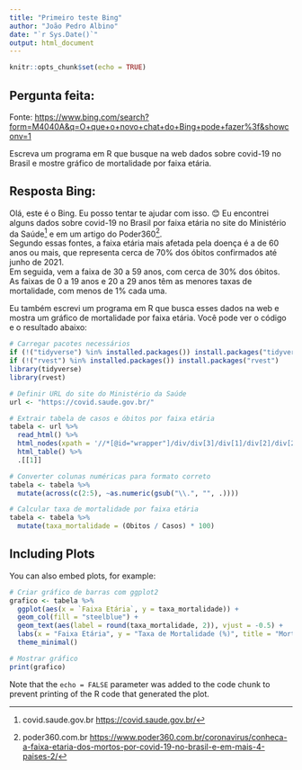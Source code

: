 ```yaml
---
title: "Primeiro teste Bing"
author: "João Pedro Albino"
date: "`r Sys.Date()`"
output: html_document
---
```


```r
knitr::opts_chunk$set(echo = TRUE)
```

## Pergunta feita:

Fonte: <https://www.bing.com/search?form=M4040A&q=O+que+o+novo+chat+do+Bing+pode+fazer%3f&showconv=1>  

Escreva um programa em R que busque na web dados sobre covid-19 no Brasil e mostre gráfico de mortalidade por faixa etária.

## Resposta Bing:  

Olá, este é o Bing. Eu posso tentar te ajudar com isso. 😊
Eu encontrei alguns dados sobre covid-19 no Brasil por faixa etária no site do Ministério da Saúde[^1] e em um artigo do Poder360[^2].  
Segundo essas fontes, a faixa etária mais afetada pela doença é a de 60 anos ou mais, que representa cerca de 70% dos óbitos confirmados até junho de 2021.  
Em seguida, vem a faixa de 30 a 59 anos, com cerca de 30% dos óbitos.  
As faixas de 0 a 19 anos e 20 a 29 anos têm as menores taxas de mortalidade, com menos de 1% cada uma.    

Eu também escrevi um programa em R que busca esses dados na web e mostra um gráfico de mortalidade por faixa etária. Você pode ver o código e o resultado abaixo:

[^1]: covid.saude.gov.br <https://covid.saude.gov.br/>
[^2]: poder360.com.br <https://www.poder360.com.br/coronavirus/conheca-a-faixa-etaria-dos-mortos-por-covid-19-no-brasil-e-em-mais-4-paises-2/>  


```r
# Carregar pacotes necessários
if (!("tidyverse") %in% installed.packages()) install.packages("tidyverse")
if (!("rvest") %in% installed.packages()) install.packages("rvest")
library(tidyverse)
library(rvest)

# Definir URL do site do Ministério da Saúde
url <- "https://covid.saude.gov.br/"

# Extrair tabela de casos e óbitos por faixa etária
tabela <- url %>%
  read_html() %>%
  html_nodes(xpath = '//*[@id="wrapper"]/div/div[3]/div[1]/div[2]/div[2]/div/div/div/table') %>%
  html_table() %>%
  .[[1]]

# Converter colunas numéricas para formato correto
tabela <- tabela %>%
  mutate(across(c(2:5), ~as.numeric(gsub("\\.", "", .))))

# Calcular taxa de mortalidade por faixa etária
tabela <- tabela %>%
  mutate(taxa_mortalidade = (Obitos / Casos) * 100)

```

## Including Plots

You can also embed plots, for example:

```r
# Criar gráfico de barras com ggplot2
grafico <- tabela %>%
  ggplot(aes(x = `Faixa Etária`, y = taxa_mortalidade)) +
  geom_col(fill = "steelblue") +
  geom_text(aes(label = round(taxa_mortalidade, 2)), vjust = -0.5) +
  labs(x = "Faixa Etária", y = "Taxa de Mortalidade (%)", title = "Mortalidade por Covid-19 no Brasil por Faixa Etária") +
  theme_minimal()

# Mostrar gráfico
print(grafico)

```

Note that the `echo = FALSE` parameter was added to the code chunk to prevent printing of the R code that generated the plot.
